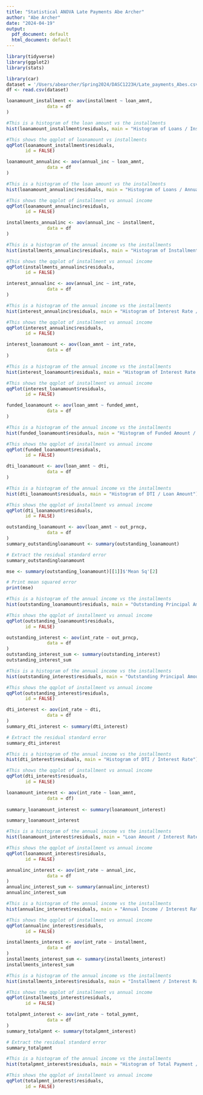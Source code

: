 ```yaml
---
title: "Statistical ANOVA Late Payments Abe Archer"
author: "Abe Archer"
date: "2024-04-19"
output:
  pdf_document: default
  html_document: default
---
```


```r
library(tidyverse)
library(ggplot2)
library(stats)

library(car)
dataset = '/Users/abearcher/Spring2024/DASC1223H/Late_payments_Abes.csv'
df <- read.csv(dataset)

loanamount_installment <- aov(installment ~ loan_amnt,
               data = df
)

```

```r
#This is a histogram of the loan amount vs the installments
hist(loanamount_installment$residuals, main = "Histogram of Loans / Installments")

```

```r
#This shows the qqplot of loanamount vs installments
qqPlot(loanamount_installment$residuals,
       id = FALSE)

```

```r
loanamount_annualinc <- aov(annual_inc ~ loan_amnt,
               data = df
)
```

```r
#This is a histogram of the loan amount vs the installments
hist(loanamount_annualinc$residuals, main = "Histogram of Loans / Annual Income")

```

```r
#This shows the qqplot of installment vs annual income
qqPlot(loanamount_annualinc$residuals,
       id = FALSE)

```

```r
installments_annualinc <- aov(annual_inc ~ installment,
               data = df
)
```

```r
#This is a histogram of the annual income vs the installments
hist(installments_annualinc$residuals, main = "Histogram of Installments / Annual Income")

```
```r
#This shows the qqplot of installment vs annual income
qqPlot(installments_annualinc$residuals,
       id = FALSE)

```

```r
interest_annualinc <- aov(annual_inc ~ int_rate,
               data = df
)
```

```r
#This is a histogram of the annual income vs the installments
hist(interest_annualinc$residuals, main = "Histogram of Interest Rate / Annual Income")

```

```r
#This shows the qqplot of installment vs annual income
qqPlot(interest_annualinc$residuals,
       id = FALSE)

```

```r
interest_loanamount <- aov(loan_amnt ~ int_rate,
               data = df
)
```

```r
#This is a histogram of the annual income vs the installments
hist(interest_loanamount$residuals, main = "Histogram of Interest Rate / Loan Amount")

```

```r
#This shows the qqplot of installment vs annual income
qqPlot(interest_loanamount$residuals,
       id = FALSE)

```
```r
funded_loanamount <- aov(loan_amnt ~ funded_amnt,
               data = df
)
```

```r
#This is a histogram of the annual income vs the installments
hist(funded_loanamount$residuals, main = "Histogram of Funded Amount / Loan Amount")

```

```r
#This shows the qqplot of installment vs annual income
qqPlot(funded_loanamount$residuals,
       id = FALSE)

```

```r
dti_loanamount <- aov(loan_amnt ~ dti,
               data = df
)
```

```r
#This is a histogram of the annual income vs the installments
hist(dti_loanamount$residuals, main = "Histogram of DTI / Loan Amount")

```

```r
#This shows the qqplot of installment vs annual income
qqPlot(dti_loanamount$residuals,
       id = FALSE)

```


```r
outstanding_loanamount <- aov(loan_amnt ~ out_prncp,
               data = df
)
summary_outstandingloanamount <- summary(outstanding_loanamount)

# Extract the residual standard error
summary_outstandingloanamount

mse <- summary(outstanding_loanamount)[[1]]$'Mean Sq'[2]

# Print mean squared error
print(mse)
```

```r
#This is a histogram of the annual income vs the installments
hist(outstanding_loanamount$residuals, main = "Outstanding Principal Amount  / Loan Amount")

```

```r
#This shows the qqplot of installment vs annual income
qqPlot(outstanding_loanamount$residuals,
       id = FALSE)

```


```r
outstanding_interest <- aov(int_rate ~ out_prncp,
               data = df
)
outstanding_interest_sum <- summary(outstanding_interest)
outstanding_interest_sum
```

```r
#This is a histogram of the annual income vs the installments
hist(outstanding_interest$residuals, main = "Outstanding Principal Amount  / Interest Rate")

```

```r
#This shows the qqplot of installment vs annual income
qqPlot(outstanding_interest$residuals,
       id = FALSE)

```


```r
dti_interest <- aov(int_rate ~ dti,
               data = df
)
summary_dti_interest <- summary(dti_interest)

# Extract the residual standard error
summary_dti_interest
```

```r
#This is a histogram of the annual income vs the installments
hist(dti_interest$residuals, main = "Histogram of DTI / Interest Rate")

```

```r
#This shows the qqplot of installment vs annual income
qqPlot(dti_interest$residuals,
       id = FALSE)

```

```r
loanamount_interest <- aov(int_rate ~ loan_amnt,
               data = df)
               
summary_loanamount_interest <- summary(loanamount_interest)

summary_loanamount_interest

```

```r
#This is a histogram of the annual income vs the installments
hist(loanamount_interest$residuals, main = "Loan Amount / Interest Rate")

```

```r
#This shows the qqplot of installment vs annual income
qqPlot(loanamount_interest$residuals,
       id = FALSE)

```

```r
annualinc_interest <- aov(int_rate ~ annual_inc,
               data = df
)
annualinc_interest_sum <- summary(annualinc_interest)
annualinc_interest_sum
```

```r
#This is a histogram of the annual income vs the installments
hist(annualinc_interest$residuals, main = "Annual Income / Interest Rate")

```

```r
#This shows the qqplot of installment vs annual income
qqPlot(annualinc_interest$residuals,
       id = FALSE)

```

```r
installments_interest <- aov(int_rate ~ installment,
               data = df
)
installments_interest_sum <- summary(installments_interest)
installments_interest_sum
```

```r
#This is a histogram of the annual income vs the installments
hist(installments_interest$residuals, main = "Installment / Interest Rate")

```

```r
#This shows the qqplot of installment vs annual income
qqPlot(installments_interest$residuals,
       id = FALSE)

```

```r
totalpmnt_interest <- aov(int_rate ~ total_pymnt,
               data = df
)
summary_totalpmnt <- summary(totalpmnt_interest)

# Extract the residual standard error
summary_totalpmnt
```

```r
#This is a histogram of the annual income vs the installments
hist(totalpmnt_interest$residuals, main = "Histogram of Total Payment / Interest Rate")

```

```r
#This shows the qqplot of installment vs annual income
qqPlot(totalpmnt_interest$residuals,
       id = FALSE)

```